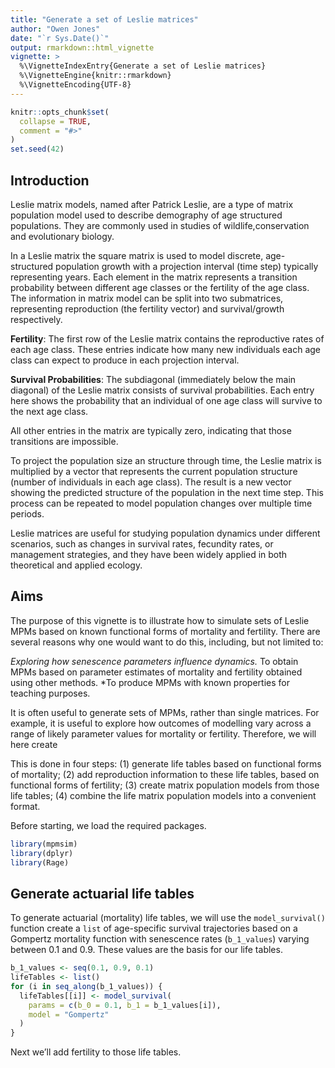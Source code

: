 ```yaml
---
title: "Generate a set of Leslie matrices"
author: "Owen Jones"
date: "`r Sys.Date()`"
output: rmarkdown::html_vignette
vignette: >
  %\VignetteIndexEntry{Generate a set of Leslie matrices}
  %\VignetteEngine{knitr::rmarkdown}
  %\VignetteEncoding{UTF-8}
---
```


```r
knitr::opts_chunk$set(
  collapse = TRUE,
  comment = "#>"
)
set.seed(42)
```

## Introduction

Leslie matrix models, named after Patrick Leslie, are a type of matrix population model used to describe demography of age structured populations. They are commonly used in studies of wildlife,conservation and evolutionary biology.

In a Leslie matrix the square matrix is used to model discrete, age-structured population growth with a projection interval (time step) typically representing years. Each element in the matrix represents a transition probability between different age classes or the fertility of the age class. The information in matrix model can be split into two submatrices, representing reproduction (the fertility vector) and survival/growth respectively.

**Fertility**: The first row of the Leslie matrix contains the reproductive rates of each age class. These entries indicate how many new individuals each age class can expect to produce in each projection interval.

**Survival Probabilities**: The subdiagonal (immediately below the main diagonal) of the Leslie matrix consists of survival probabilities. Each entry here shows the probability that an individual of one age class will survive to the next age class.

All other entries in the matrix are typically zero, indicating that those transitions are impossible.

To project the population size an structure through time, the Leslie matrix is multiplied by a vector that represents the current population structure (number of individuals in each age class). The result is a new vector showing the predicted structure of the population in the next time step. This process can be repeated to model population changes over multiple time periods.

Leslie matrices are useful for studying population dynamics under different scenarios, such as changes in survival rates, fecundity rates, or management strategies, and they have been widely applied in both theoretical and applied ecology.

## Aims

The purpose of this vignette is to illustrate how to simulate sets of Leslie MPMs based on known functional forms of mortality and fertility. There are several reasons why one would want to do this, including, but not limited to:

*Exploring how senescence parameters influence dynamics.
*To obtain MPMs based on parameter estimates of mortality and fertility obtained using other methods.
*To produce MPMs with known properties for teaching purposes.

It is often useful to generate sets of MPMs, rather than single matrices. For example, it is useful to explore how outcomes of modelling vary across a range of likely parameter values for mortality or fertility. Therefore, we will here create

This is done in four steps: (1) generate life tables based on functional forms of mortality; (2) add reproduction information to these life tables, based on functional forms of fertility; (3) create matrix population models from those life tables; (4) combine the life matrix population models into a convenient format.

Before starting, we load the required packages.

```r
library(mpmsim)
library(dplyr)
library(Rage)
```

## Generate actuarial life tables

To generate actuarial (mortality) life tables, we will use the `model_survival()` function create a `list` of age-specific survival trajectories based on a Gompertz mortality function with senescence rates (`b_1_values`) varying between 0.1 and 0.9. These values are the basis for our life tables.

```r
b_1_values <- seq(0.1, 0.9, 0.1)
lifeTables <- list()
for (i in seq_along(b_1_values)) {
  lifeTables[[i]] <- model_survival(
    params = c(b_0 = 0.1, b_1 = b_1_values[i]),
    model = "Gompertz"
  )
}
```


Next we'll add fertility to those life tables.
